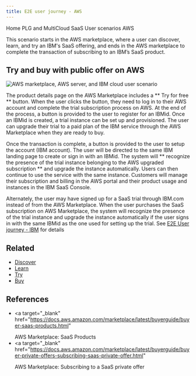 ```yaml
---
title: E2E user journey - AWS
---
```



<Breadcrumb>
  <BreadcrumbItem href="https://pages.github.ibm.com/cdai-design/pal/">
    Home
  </BreadcrumbItem>
  <BreadcrumbItem href="https://pages.github.ibm.com/cdai-design/pal/saas-for-hyperscalers/overview">
    PLG and MultiCloud SaaS
  </BreadcrumbItem>
  <BreadcrumbItem href="https://pages.github.ibm.com/cdai-design/pal/saas-for-hyperscalers/user-scenarios">
    User scenarios
  </BreadcrumbItem>
  <BreadcrumbItem
    isCurrentPage
    href="https://pages.github.ibm.com/cdai-design/pal/saas-for-hyperscalers/user-scenarios/transact-upgrade-aws"
  >
    AWS
  </BreadcrumbItem>
</Breadcrumb>

<PageDescription>

This scenario starts in the AWS marketplace, where a user can discover, learn, and try an IBM's SaaS offering, and ends in the AWS marketplace to complete the transaction of subscribing to an IBM’s SaaS product.

</PageDescription>

## Try and buy with public offer on AWS

<Row>
  <Column colMd={8} colLg={10}>

![AWS marketplace, AWS server, and IBM cloud user scenario](/images/E2EFlow-aws.png)

  </Column>
</Row>

The product details page on the AWS Marketplace includes a ** Try for free ** button. When the user clicks the button, they need to log in to their AWS account and complete the trial subscription process on AWS. At the end of the process, a button is provided to the user to register for an IBMid. Once an IBMid is created, a trial instance can be set up and provisioned. The user can upgrade their trial to a paid plan of the IBM service through the AWS Marketplace when they are ready to buy.

Once the transaction is complete, a button is provided to the user to setup the account (IBM account). The user will be directed to the same IBM landing page to create or sign in with an IBMid. The system will ** recognize the presence of the trial instance belonging to the AWS upgraded subscription ** and upgrade the instance automatically. Users can then continue to use the service with the same instance. Customers will manage their subscription and billing in the AWS portal and their product usage and instances in the IBM SaaS Console.

Alternately, the user may have signed up for a SaaS trial through IBM.com instead of from the AWS Marketplace. When the user purchases the SaaS subscription on AWS Marketplace, the system will recognize the presence of the trial instance and upgrade the instance automatically if the user signs in with the same IBMid as the one used for setting up the trial.
See [E2E User journey - IBM](https://pages.github.ibm.com/cdai-design/pal/saas-for-hyperscalers/user-scenarios/transact-upgrade-ibm) for details

<CardGroup>
  <MiniCard
    title="Click through prototype"
    href="https://www.figma.com/proto/SlZ7TK2mTzNLIHZB2dGXRF/MCSP-Onboarding-Design-Guide?page-id=163%3A351403&node-id=232-360185&viewport=666%2C536%2C0.5&scaling=scale-down&starting-point-node-id=232%3A360185&show-proto-sidebar=1"
    actionIcon="launch"
  ></MiniCard>
  <MiniCard
    title="Figma design template"
    href="https://www.figma.com/file/SlZ7TK2mTzNLIHZB2dGXRF/MCSP-Discover%2C-Learn%2C-Try%2C-Buy-flows?node-id=1898%3A423455&t=0b6q9436Ua6pJgGw-1"
    actionIcon="launch"
  ></MiniCard>
</CardGroup>

## Related

- [Discover](https://pages.github.ibm.com/cdai-design/pal/saas-for-hyperscalers/discover)
- [Learn](https://pages.github.ibm.com/cdai-design/pal/saas-for-hyperscalers/learn)
- [Try](https://pages.github.ibm.com/cdai-design/pal/saas-for-hyperscalers/try)
- [Buy](https://pages.github.ibm.com/cdai-design/pal/saas-for-hyperscalers/buy)

## References

- <a
    target="_blank"
    href="https://docs.aws.amazon.com/marketplace/latest/buyerguide/buyer-saas-products.html"
  >
    AWS Marketplace: SaaS Products
  </a>
- <a
    target="_blank"
    href="https://docs.aws.amazon.com/marketplace/latest/buyerguide/buyer-private-offers-subscribing-saas-private-offer.html"
  >
    AWS Marketplace: Subscribing to a SaaS private offer
  </a>
